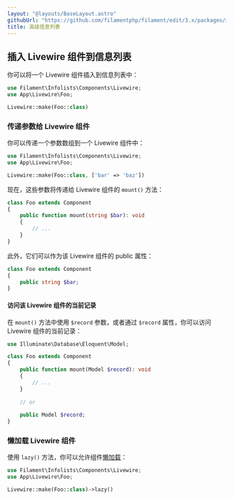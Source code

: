 ```yaml
---
layout: "@layouts/BaseLayout.astro"
githubUrl: "https://github.com/filamentphp/filament/edit/3.x/packages/infolists/docs/06-advanced.md"
title: 高级信息列表
---
```


## 插入 Livewire 组件到信息列表

你可以将一个 Livewire 组件插入到信息列表中：

```php
use Filament\Infolists\Components\Livewire;
use App\Livewire\Foo;

Livewire::make(Foo::class)
```

### 传递参数给 Livewire 组件

你可以传递一个参数数组到一个 Livewire 组件中：

```php
use Filament\Infolists\Components\Livewire;
use App\Livewire\Foo;

Livewire::make(Foo::class, ['bar' => 'baz'])
```

现在，这些参数将传递给 Livewire 组件的 `mount()` 方法：

```php
class Foo extends Component
{
    public function mount(string $bar): void
    {       
        // ...
    }
}
```

此外，它们可以作为该 Livewire 组件的 public 属性：

```php
class Foo extends Component
{
    public string $bar;
}
```

#### 访问该 Livewire 组件的当前记录

在 `mount()` 方法中使用 `$record` 参数，或者通过 `$record` 属性，你可以访问 Livewire 组件的当前记录：

```php
use Illuminate\Database\Eloquent\Model;

class Foo extends Component
{
    public function mount(Model $record): void
    {       
        // ...
    }
    
    // or
    
    public Model $record;
}
```

### 懒加载 Livewire 组件

使用 `lazy()` 方法，你可以允许组件[懒加载](https://livewire.laravel.com/docs/lazy#rendering-placeholder-html)：

```php
use Filament\Infolists\Components\Livewire;
use App\Livewire\Foo;

Livewire::make(Foo::class)->lazy()       
```
